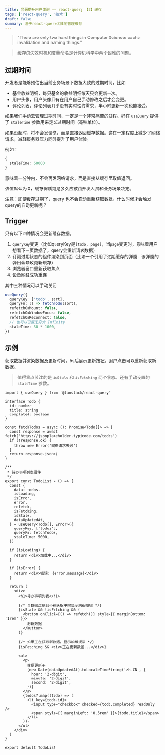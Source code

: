 ```yaml
---
title: 显著提升用户体验 —— react-query 【2】缓存
tags: ['react-query', '技术']
draft: false
summary: 基于react-query优雅地管理缓存
---
```


> "There are only two hard things in Computer Science: cache invalidation and naming things."

> 缓存的失效时机和变量命名是计算机科学中两个困难的问题。

## 过期时间

开发者是能够预估出当前业务场景下数据大致的过期时间，比如

- 基金收益明细，每只基金的收益明细每天只会更新一次。
- 用户头像，用户头像只有在用户自己手动修改之后才会变更。
- 评论列表，评论列表几乎没有实时性的需求，半小时更新一次也能接受。

如果我们手动去管理过期时间，一定是一个非常痛苦的过程。好在 `useQuery` 提供了 `staleTime` 参数用来定义过期时间（毫秒单位）。

如果没超时，将不会发请求，而是直接返回缓存数据。这在一定程度上减少了网络请求，减轻服务器压力同时提升了用户体验。

例如：

```ts
{
  staleTime: 60000
}
```

意味着一分钟内，不会再发网络请求，而是直接从缓存里取值返回。

该值默认为 0，缓存保质期是多久应该由开发人员和业务场景决定。

注意：即便缓存过期了，query 也不会自动重新获取数据。什么时候才会触发query的自动更新呢？

## Trigger

只有以下四种情况会更新缓存数据。

1. `queryKey`变更（比如queryKey是`[todo, page]`，当`page`变更时，意味着用户想看下一页数据了，query会重新请求数据）
2. 订阅过期状态的组件渲染到页面（比如一个引用了过期缓存的弹窗，该弹窗的弹出会导致更新缓存）
3. 浏览器窗口重新获取焦点
4. 设备网络成功重连

其中三种情况可以手动关闭

```ts
useQuery({
  queryKey: ['todo', sort],
  queryFn: () => fetchTodo(sort),
  refetchOnMount: false,
  refetchOnWindowFocus: false,
  refetchOnReconnect: false,
  // 也可以设置无穷大 Infinity
  staleTime: 30 * 1000,
})
```

## 示例

获取数据并渲染数据及更新时间，5s后展示更新按钮，用户点击可以重新获取新数据。

> 值得重点关注的是 `isStale` 和 `isFetching` 两个状态。还有手动设置的 `staleTime` 参数。

```tsx
import { useQuery } from '@tanstack/react-query'

interface Todo {
  id: number
  title: string
  completed: boolean
}

const fetchTodos = async (): Promise<Todo[]> => {
  const response = await fetch('https://jsonplaceholder.typicode.com/todos')
  if (!response.ok) {
    throw new Error('网络请求失败')
  }
  return response.json()
}

/**
 * 待办事项列表组件
 */
export const TodoList = () => {
  const {
    data: todos,
    isLoading,
    isError,
    error,
    refetch,
    isFetching,
    isStale,
    dataUpdatedAt,
  } = useQuery<Todo[], Error>({
    queryKey: ['todos'],
    queryFn: fetchTodos,
    staleTime: 5000,
  })

  if (isLoading) {
    return <div>加载中...</div>
  }

  if (isError) {
    return <div>错误: {error.message}</div>
  }

  return (
    <div>
      <h1>待办事项列表</h1>

      {/* 当数据过期且不在获取中时显示刷新按钮 */}
      {isStale && !isFetching && (
        <button onClick={() => refetch()} style={{ marginBottom: '1rem' }}>
          刷新数据
        </button>
      )}

      {/* 如果正在获取新数据，显示加载提示 */}
      {isFetching && <div>正在更新数据...</div>}

      <ul>
        <p>
          数据更新于
          {new Date(dataUpdatedAt).toLocaleTimeString('zh-CN', {
            hour: '2-digit',
            minute: '2-digit',
            second: '2-digit',
          })}
        </p>
        {todos?.map((todo) => (
          <li key={todo.id}>
            <input type="checkbox" checked={todo.completed} readOnly />
            <span style={{ marginLeft: '0.5rem' }}>{todo.title}</span>
          </li>
        ))}
      </ul>
    </div>
  )
}

export default TodoList
```
